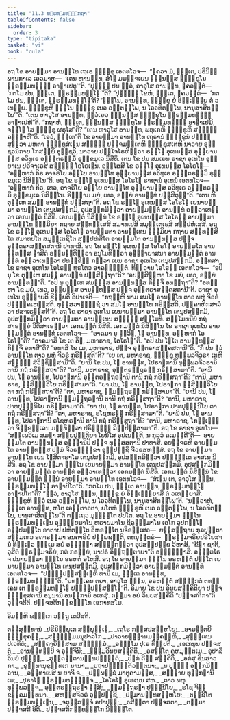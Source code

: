 ```yaml
---
title: "11.3 ພ຺ຣຫ຺ມທຓ຺ຑກຖາ"
tableOfContents: false
sidebar:
  order: 3
type: "tipitaka"
basket: "vi"
book: "cula"
---
```



<DynamicBreadcrumb />

<Division number="445" book="cula">

<Paragraph number="2209" book="cula">
ອຖ ໂຂ ອາຍສ຺ມາ ອານນ຺ໂທ ເຖເຣ ຠິກ຺ຂູ ເອຕທໂວຈ—  “ຠຄວາ ມໍ, ຠນ຺ເຕ, ປຣິນິພ຺ພານກາເລ ເອວມາຫ—  ‘ເຕນ ຫານນ຺ທ, ສໍໂຆ ມມຈ຺ຈເຍນ ຉນ຺ນສ຺ສ ຠິກ຺ຂຸໂນ ພ຺ຣຫ຺ມທຓ຺ຑໍ ອາຓາເປຕູ’”ຕິ. “ປຸຈ຺ຉິ ປນ ຕ຺ວໍ, ອາວຸໂສ ອານນ຺ທ, ຠຄວນ຺ຕໍ—  ‘ກຕໂມ ປນ, ຠນ຺ເຕ, ພ຺ຣຫ຺ມທຓ຺ໂຑ’”ຕິ? “ປຸຈ຺ຉິໍ ໂຂຫໍ, ຠນ຺ເຕ, ຠຄວນ຺ຕໍ—  ‘ກຕໂມ ປນ, ຠນ຺ເຕ, ພ຺ຣຫ຺ມທຓ຺ໂຑ’ຕິ? ‘ຉນ຺ໂນ, ອານນ຺ທ, ຠິກ຺ຂຸ ຍໍ ອິຈ຺ເຉຍ຺ຍ ຕໍ ວເທຍ຺ຍ. ຠິກ຺ຂູຫິ ຉນ຺ໂນ ຠິກ຺ຂຸ ເນວ ວຕ຺ຕພ຺ໂພ, ນ ໂອວທິຕພ຺ໂພ, ນານຸສາສິຕພ຺ໂພ’”ຕິ. “ເຕນ ຫາວຸໂສ ອານນ຺ທ, ຕ຺ວໍເຍວ ຉນ຺ນສ຺ສ ຠິກ຺ຂຸໂນ ພ຺ຣຫ຺ມທຓ຺ຑໍ ອາຓາເປຫີ”ຕິ. “ກຖາຫໍ, ຠນ຺ເຕ, ຉນ຺ນສ຺ສ ຠິກ຺ຂຸໂນ ພ຺ຣຫ຺ມທຓ຺ຑໍ ອາຓາເປມິ, ຈຓ຺ໂຑ ໂສ ຠິກ຺ຂຸ ຜຣຸໂສ”ຕິ? “ເຕນ ຫາວຸໂສ ອານນ຺ທ, ພຫຸເກຫິ ຠິກ຺ຂູຫິ ສທ຺ຘິໍ ຄຈ຺ຉາຫີ”ຕິ. “ເອວໍ, ຠນ຺ເຕ”ຕິ ໂຂ ອາຍສ຺ມາ ອານນ຺ໂທ ເຖຣານໍ ຠິກ຺ຂູນໍ ປຏິສ຺ສຸຕ຺ວາ ມຫຕາ ຠິກ຺ຂຸສໍເຆນ ສທ຺ຘິໍ ປຎ຺ຈມຕ຺ເຕຫິ ຠິກ຺ຂຸສເຕຫິ ນາວາຍ ອຸຊ຺ຊວນິກາຍ ໂກສມ຺ພິໍ ອຸຊ຺ຊວິ, ນາວາຍ ປຈ຺ໂຈໂຣຫິຕ຺ວາ ຣຎ຺ໂຎ ອຸເທນສ຺ສ ອຸຍ຺ຍານສ຺ສ ອວິທູເຣ ອຎ຺ຎຕຣສ຺ມິໍ ຣຸກ຺ຂມູເລ ນິສີທິ. ເຕນ ໂຂ ປນ ສມເຍນ ຣາຊາ ອຸເທໂນ ອຸຍ຺ຍາເນ ປຣິຈາເຣສິ ສທ຺ຘິໍ ໂອໂຣເຘນ. ອສ຺ໂສສິ ໂຂ ຣຎ຺ໂຎ ອຸເທນສ຺ສ ໂອໂຣໂຘ—  “ອມ຺ຫາກໍ ກິຣ ອາຈຣິໂຍ ອຍ຺ໂຍ ອານນ຺ໂທ ອຸຍ຺ຍານສ຺ສ ອວິທູເຣ ອຎ຺ຎຕຣສ຺ມິໍ ຣຸກ຺ຂມູເລ ນິສິນ຺ໂນ”ຕິ. ອຖ ໂຂ ຣຎ຺ໂຎ ອຸເທນສ຺ສ ໂອໂຣໂຘ ຣາຊານໍ ອຸເທນໍ ເອຕທໂວຈ—  “ອມ຺ຫາກໍ ກິຣ, ເທວ, ອາຈຣິໂຍ ອຍ຺ໂຍ ອານນ຺ໂທ ອຸຍ຺ຍານສ຺ສ ອວິທູເຣ ອຎ຺ຎຕຣສ຺ມິໍ ຣຸກ຺ຂມູເລ ນິສິນ຺ໂນ. ອິຈ຺ຉາມ ມຍໍ, ເທວ, ອຍ຺ຍໍ ອານນ຺ທໍ ປສ຺ສິຕຸນ຺”ຕິ. “ເຕນ ຫິ ຕຸມ຺ເຫ ສມຓໍ ອານນ຺ທໍ ປສ຺ສຖາ”ຕິ.
</Paragraph>

<Paragraph number="2210" book="cula">
ອຖ ໂຂ ຣຎ຺ໂຎ ອຸເທນສ຺ສ ໂອໂຣໂຘ ເຍນາຍສ຺ມາ ອານນ຺ໂທ ເຕນຸປສງ຺ກມິ, ອຸປສງ຺ກມິຕ຺ວາ ອາຍສ຺ມນ຺ຕໍ ອານນ຺ທໍ ອຠິວາເທຕ຺ວາ ເອກມນ຺ຕໍ ນິສີທິ. ເອກມນ຺ຕໍ ນິສິນ຺ນໍ ໂຂ ຣຎ຺ໂຎ ອຸເທນສ຺ສ ໂອໂຣຘໍ ອາຍສ຺ມາ ອານນ຺ໂທ ຘມ຺ມິຍາ ກຖາຍ ສນ຺ທສ຺ເສສິ ສມາທເປສິ ສມຸຕ຺ເຕເຊສິ ສມ຺ປຫໍເສສິ. ອຖ ໂຂ ຣຎ຺ໂຎ ອຸເທນສ຺ສ ໂອໂຣໂຘ ອາຍສ຺ມຕາ ອານນ຺ເທນ ຘມ຺ມິຍາ ກຖາຍ ສນ຺ທສ຺ສິໂຕ ສມາທປິໂຕ ສມຸຕ຺ເຕຊິໂຕ ສມ຺ປຫໍສິໂຕ ອາຍສ຺ມໂຕ ອານນ຺ທສ຺ສ ປຎ຺ຈ ອຸຕ຺ຕຣາສງ຺ຄສຕານິ ປາທາສິ. ອຖ ໂຂ ຣຎ຺ໂຎ ອຸເທນສ຺ສ ໂອໂຣໂຘ ອາຍສ຺ມໂຕ ອານນ຺ທສ຺ສ ຠາສິຕໍ ອຠິນນ຺ທິຕ຺ວາ ອນຸໂມທິຕ຺ວາ ອຸຏ຺ຐາຍາສນາ ອາຍສ຺ມນ຺ຕໍ ອານນ຺ທໍ ອຠິວາເທຕ຺ວາ ປທກ຺ຂິຓໍ ກຕ຺ວາ ເຍນ ຣາຊາ ອຸເທໂນ ເຕນຸປສງ຺ກມິ. ອທ຺ທສາ ໂຂ ຣາຊາ ອຸເທໂນ ໂອໂຣຘໍ ທູຣໂຕວ ອາຄຈ຺ຉນ຺ຕໍ. ທິສ຺ວານ ໂອໂຣຘໍ ເອຕທໂວຈ—  “ອປິ ນຸ ໂຂ ຕຸມ຺ເຫ ສມຓໍ ອານນ຺ທໍ ປສ຺ສິຕ຺ຖາ”ຕິ? “ອປສ຺ສິມ຺ຫາ ໂຂ ມຍໍ, ເທວ, ອຍ຺ຍໍ ອານນ຺ທນ຺”ຕິ. “ອປິ ນຸ ຕຸມ຺ເຫ ສມຓສ຺ສ ອານນ຺ທສ຺ສ ກິຎ຺ຈິ ອທຕ຺ຖາ”ຕິ? “ອທມ຺ຫາ ໂຂ ມຍໍ, ເທວ, ອຍ຺ຍສ຺ສ ອານນ຺ທສ຺ສ ປຎ຺ຈ ອຸຕ຺ຕຣາສງ຺ຄສຕານີ”ຕິ. ຣາຊາ ອຸເທໂນ ອຸຊ຺ຌາຍຕິ ຂິຍ຺ຍຕິ ວິປາເຈຕິ—  “ກຖຎ຺ຫິ ນາມ ສມໂຓ ອານນ຺ໂທ ຕາວ ພຫຸໍ ຈີວຣໍ ປຏິຄ຺ຄເຫສ຺ສຕິ. ທຸສ຺ສວາຓິຊ຺ຊໍ ວາ ສມໂຓ ອານນ຺ໂທ ກຣິສ຺ສຕິ, ປຄ຺ຄາຫິກສາລໍ ວາ ປສາເຣສ຺ສຕີ”ຕິ.
</Paragraph>

<Paragraph number="2211" book="cula">
ອຖ ໂຂ ຣາຊາ ອຸເທໂນ ເຍນາຍສ຺ມາ ອານນ຺ໂທ ເຕນຸປສງ຺ກມິ, ອຸປສງ຺ກມິຕ຺ວາ ອາຍສ຺ມຕາ ອານນ຺ເທນ ສທ຺ຘິໍ ສມ຺ໂມທິ. ສມ຺ໂມທນີຍໍ ກຖໍ ສາຣຓີຍໍ ວີຕິສາເຣຕ຺ວາ ເອກມນ຺ຕໍ ນິສີທິ. ເອກມນ຺ຕໍ ນິສິນ຺ໂນ ໂຂ ຣາຊາ ອຸເທໂນ ອາຍສ຺ມນ຺ຕໍ ອານນ຺ທໍ ເອຕທໂວຈ—  “ອາຄມາ ນຸ ຂ຺ວິຘ, ໂຠ ອານນ຺ທ, ອມ຺ຫາກໍ ໂອໂຣໂຘ”ຕິ? “ອາຄມາສິ ໂຂ ເຕ ອິຘ, ມຫາຣາຊ, ໂອໂຣໂຘ”ຕິ. “ອປິ ປນ ໂຠໂຕ ອານນ຺ທສ຺ສ ກິຎ຺ຈິ ອທາສີ”ຕິ? “ອທາສິ ໂຂ ເມ, ມຫາຣາຊ, ປຎ຺ຈ ອຸຕ຺ຕຣາສງ຺ຄສຕານີ”ຕິ. “ກິໍ ປນ ຠວໍ ອານນ຺ໂທ ຕາວ ພຫຸໍ ຈີວຣໍ ກຣິສ຺ສຕີ”ຕິ? “ເຍ ເຕ, ມຫາຣາຊ, ຠິກ຺ຂູ ທຸພ຺ພລຈີວຣາ ເຕຫິ ສທ຺ຘິໍ ສໍວິຠຊິສ຺ສາມີ”ຕິ. “ຍານິ ໂຂ ປນ, ໂຠ ອານນ຺ທ, ໂປຣາຓການິ ທຸພ຺ພລຈີວຣານິ ຕານິ ກຖໍ ກຣິສ຺ສຖາ”ຕິ? “ຕານິ, ມຫາຣາຊ, ອຸຕ຺ຕຣຕ຺ຖຣຓໍ ກຣິສ຺ສາມາ”ຕິ. “ຍານິ ປນ, ໂຠ ອານນ຺ທ, ໂປຣາຓການິ ອຸຕ຺ຕຣຕ຺ຖຣຓານິ ຕານິ ກຖໍ ກຣິສ຺ສຖາ”ຕິ? “ຕານິ, ມຫາຣາຊ, ຠິສິຈ຺ຉວິໂຍ ກຣິສ຺ສາມາ”ຕິ. “ຍາ ປນ, ໂຠ ອານນ຺ທ, ໂປຣາຓກາ ຠິສິຈ຺ຉວິໂຍ ຕາ ກຖໍ ກຣິສ຺ສຖາ”ຕິ? “ຕາ, ມຫາຣາຊ, ຠູມຕ຺ຖຣຓໍ ກຣິສ຺ສາມາ”ຕິ. “ຍານິ ປນ, ໂຠ ອານນ຺ທ, ໂປຣາຓການິ ຠູມຕ຺ຖຣຓານິ ຕານິ ກຖໍ ກຣິສ຺ສຖາ”ຕິ? “ຕານິ, ມຫາຣາຊ, ປາທປຸຎ຺ຉນິໂຍ ກຣິສ຺ສາມາ”ຕິ. “ຍາ ປນ, ໂຠ ອານນ຺ທ, ໂປຣາຓກາ ປາທປຸຎ຺ຉນິໂຍ ຕາ ກຖໍ ກຣິສ຺ສຖາ”ຕິ? “ຕາ, ມຫາຣາຊ, ຣໂຊຫຣຓໍ ກຣິສ຺ສາມາ”ຕິ. “ຍານິ ປນ, ໂຠ ອານນ຺ທ, ໂປຣາຓການິ ຣໂຊຫຣຓານິ ຕານິ ກຖໍ ກຣິສ຺ສຖາ”ຕິ? “ຕານິ, ມຫາຣາຊ, ໂກຏ຺ເຏຕ຺ວາ ຈິກ຺ຂລ຺ເລນ ມທ຺ທິຕ຺ວາ ປຣິຠຓ຺ຑໍ ລິມ຺ປິສ຺ສາມາ”ຕິ.
</Paragraph>

<Paragraph number="2212" book="cula">
ອຖ ໂຂ ຣາຊາ ອຸເທໂນ—  “ສພ຺ເພວິເມ ສມຓາ ສກ຺ຍປຸຕ຺ຕິຍາ ໂຍນິໂສ ອຸປເນນ຺ຕິ, ນ ກຸລວໍ ຄເມນ຺ຕີ”ຕິ—  ອາຍສ຺ມໂຕ ອານນ຺ທສ຺ສ ອຎ຺ຎານິປິ ປຎ຺ຈ ທຸສ຺ສສຕານິ ປາທາສິ. ອຍຎ຺ຈຣຫິ ອາຍສ຺ມໂຕ ອານນ຺ທສ຺ສ ປຐມໍ ຈີວຣຠິກ຺ຂາ ອຸປ຺ປຊ຺ຊິ ຈີວຣສຫສ຺ສໍ. ອຖ ໂຂ ອາຍສ຺ມາ ອານນ຺ໂທ ເຍນ ໂຆສິຕາຣາໂມ ເຕນຸປສງ຺ກມິ, ອຸປສງ຺ກມິຕ຺ວາ ປຎ຺ຎຕ຺ເຕ ອາສເນ ນິສີທິ. ອຖ ໂຂ ອາຍສ຺ມາ ຉນ຺ໂນ ເຍນາຍສ຺ມາ ອານນ຺ໂທ ເຕນຸປສງ຺ກມິ, ອຸປສງ຺ກມິຕ຺ວາ ອາຍສ຺ມນ຺ຕໍ ອານນ຺ທໍ ອຠິວາເທຕ຺ວາ ເອກມນ຺ຕໍ ນິສີທິ. ເອກມນ຺ຕໍ ນິສິນ຺ນໍ ໂຂ ອາຍສ຺ມນ຺ຕໍ ຉນ຺ນໍ ອາຍສ຺ມາ ອານນ຺ໂທ ເອຕທໂວຈ—  “ສໍເຆນ ເຕ, ອາວຸໂສ ຉນ຺ນ, ພ຺ຣຫ຺ມທຓ຺ໂຑ ອາຓາປິໂຕ”ຕິ.
</Paragraph>

<Paragraph number="2213" book="cula">
“ກຕໂມ ປນ, ຠນ຺ເຕ ອານນ຺ທ, ພ຺ຣຫ຺ມທຓ຺ໂຑ ອາຓາປິໂຕ”ຕິ? “ຕ຺ວໍ, ອາວຸໂສ ຉນ຺ນ, ຠິກ຺ຂູ ຍໍ ອິຈ຺ເຉຍ຺ຍາສິ ຕໍ ວເທຍ຺ຍາສິ. ຠິກ຺ຂູຫິ ຕ຺ວໍ ເນວ ວຕ຺ຕພ຺ໂພ, ນ ໂອວທິຕພ຺ໂພ, ນານຸສາສິຕພ຺ໂພ”ຕິ. “ນນ຺ວາຫໍ, ຠນ຺ເຕ ອານນ຺ທ, ຫໂຕ ເອຕ຺ຕາວຕາ, ຍໂຕຫໍ ຠິກ຺ຂູຫິ ເນວ ວຕ຺ຕພ຺ໂພ, ນ ໂອວທິຕພ຺ໂພ, ນານຸສາສິຕພ຺ໂພ”ຕິ ຕຕ຺ເຖວ ມຸຈ຺ຉິໂຕ ປປໂຕ. ອຖ ໂຂ ອາຍສ຺ມາ ຉນ຺ໂນ ພ຺ຣຫ຺ມທຓ຺ເຑນ ອຏ຺ຏີຍມາໂນ ຫຣາຍມາໂນ ຊິຄຸຈ຺ຉມາໂນ ເອໂກ ວູປກຏ຺ໂຐ ອປ຺ປມຕ຺ໂຕ ອາຕາປີ ປຫິຕຕ຺ໂຕ ວິຫຣນ຺ໂຕ ນຈິຣສ຺ເສວ—  ຍສ຺ສຕ຺ຖາຍ ກຸລປຸຕ຺ຕາ ສມ຺ມເທວ ອຄາຣສ຺ມາ ອນຄາຣິຍໍ ປພ຺ພຊນ຺ຕິ, ຕທນຸຕ຺ຕຣໍ—  ພ຺ຣຫ຺ມຈຣິຍປຣິໂຍສານໍ ທິຏ຺ເຐວ ຘມ຺ເມ ສຍໍ ອຠິຎ຺ຎາ ສຈ຺ຉິກຕ຺ວາ ອຸປສມ຺ປຊ຺ຊ ວິຫາສິ. “ຂີຓາ ຊາຕິ, ວຸສິຕໍ ພ຺ຣຫ຺ມຈຣິຍໍ, ກຕໍ ກຣຓີຍໍ, ນາປຣໍ ອິຕ຺ຖຕ຺ຕາຍາ”ຕິ ອພ຺ຠຎ຺ຎາສິ. ອຎ຺ຎຕໂຣ ຈ ປນາຍສ຺ມາ ຉນ຺ໂນ ອຣຫຕໍ ອໂຫສິ. ອຖ ໂຂ ອາຍສ຺ມາ ຉນ຺ໂນ ອຣຫຕ຺ຕໍ ປຕ຺ໂຕ ເຍນາຍສ຺ມາ ອານນ຺ໂທ ເຕນຸປສງ຺ກມິ, ອຸປສງ຺ກມິຕ຺ວາ ອາຍສ຺ມນ຺ຕໍ ອານນ຺ທໍ ເອຕທໂວຈ—  “ປຏິປ຺ປສ຺ສມ຺ເຠຫິ ທານິ ເມ, ຠນ຺ເຕ ອານນ຺ທ, ພ຺ຣຫ຺ມທຓ຺ຑນ຺”ຕິ. “ຍທຄ຺ເຄນ ຕຍາ, ອາວຸໂສ ຉນ຺ນ, ອຣຫຕ຺ຕໍ ສຈ຺ຉິກຕໍ ຕທຄ຺ເຄນ ເຕ ພ຺ຣຫ຺ມທຓ຺ໂຑ ປຏິປ຺ປສ຺ສທ຺ໂຘ”ຕິ. ອິມາຍ ໂຂ ປນ ວິນຍສງ຺ຄີຕິຍາ ປຎ຺ຈ ຠິກ຺ຂຸສຕານິ ອນູນານິ ອນຘິການິ ອເຫສຸໍ. ຕສ຺ມາ ອຍໍ ວິນຍສງ຺ຄີຕິ “ປຎ຺ຈສຕິກາ”ຕິ ວຸຈ຺ຈຕີຕິ.

</Paragraph>
</Division>

<Paragraph number="2214" type="center" book="cula">
ປຎ຺ຈສຕິກກ຺ຂນ຺ຘໂກ ເອກາທສໂມ.

  
ອິມມ຺ຫິ ຂນ຺ຘເກ ວຕ຺ຖູ ເຕວີສຕິ.



</Paragraph>

<Paragraph number="2215" type="center" book="cula">
ຕສ຺ສຸທ຺ທານໍ


</Paragraph>

<Paragraph number="2216" type="verses" book="cula">
_ປຣິນິພ຺ພຸເຕ ສມ຺ພຸທ຺ເຘ,_  
_ເຖໂຣ ກສ຺ສປສວ຺ຫໂຍ;_  
_ອາມນ຺ຕຍິ ຠິກ຺ຂຸຄຓໍ,_  
_ສທ຺ຘມ຺ມມນຸປາລໂກ._  

</Paragraph>

<Paragraph number="2217" type="verses" book="cula">
_ປາວາຍທ຺ຘານມຄ຺ຄມ຺ຫິ,_  
_ສຸຠທ຺ເທນ ປເວທິຕໍ;_  
_ສງ຺ຄາຍິສ຺ສາມ ສທ຺ຘມ຺ມໍ,_  
_ອຘມ຺ໂມ ປຸເຣ ທິປ຺ປຕິ._  

</Paragraph>

<Paragraph number="2218" type="verses" book="cula">
_ເອເກນູນ ປຎ຺ຈສຕໍ,_  
_ອານນ຺ທມ຺ປິ ຈ ອຸຈ຺ຈິນິ;_  
_ຘມ຺ມວິນຍສງ຺ຄີຕິໍ,_  
_ວສນ຺ໂຕ ຄຸຫມຸຕ຺ຕເມ._  

</Paragraph>

<Paragraph number="2219" type="verses" book="cula">
ອຸປາລິໍ ວິນຍໍ ປຸຈ຺ຉິ,_  
_ສຸຕ຺ຕນ຺ຕານນ຺ທປຓ຺ຑິຕໍ;_  
_ປິຏກໍ ຕີຓິ ສງ຺ຄີຕິໍ,_  
_ອກໍສຸ ຊິນສາວກາ._  

</Paragraph>

<Paragraph number="2220" type="verses" book="cula">
_ຂຸທ຺ທານຸຂຸທ຺ທເກ ນານາ,_  
_ຍຖາປຎ຺ຎຕ຺ຕິວຕ຺ຕນາ;_  
_ນ ປຸຈ຺ຉິ ອກ຺ກມິຕ຺ວານ,_  
_ວນ຺ທາເປສິ ນ ຍາຈິ ຈ._  

</Paragraph>

<Paragraph number="2221" type="verses" book="cula">
_ປພ຺ພຊ຺ຊໍ ມາຕຸຄາມສ຺ສ,_  
_ສທ຺ຘາຍ ທຸກ຺ກຏານິ ເມ;_  
_ປຸຣາໂຓ ພ຺ຣຫ຺ມທຓ຺ຑຎ຺ຈ,_  
_ໂອໂຣໂຘ ອຸເທເນນ ສຫ._  

</Paragraph>

<Paragraph number="2222" type="verses" book="cula">
_ຕາວ ພຫຸ ທຸພ຺ພລຎ຺ຈ,_  
ອຸຕ຺ຕຣຕ຺ຖຣຓາ ຠິສິ;_  
_ຠູມຕ຺ຖຣຓາ ປຸຎ຺ຉນິໂຍ,_  
_ຣໂຊ ຈິກ຺ຂລ຺ລມທ຺ທນາ._  

</Paragraph>

<Paragraph number="2223" type="verses" book="cula">
_ສຫສ຺ສຈີວຣໍ ອຸປ຺ປຊ຺ຊິ,_  
_ປຐມານນ຺ທສວ຺ຫໂຍ;_  
_ຕຊ຺ຊິໂຕ ພ຺ຣຫ຺ມທຓ຺ເຑນ,_  
_ຈຕຸສ຺ສຈ຺ຈໍ ອປາປຸຓິ;_  
_ວສີຠູຕາ ປຎ຺ຈສຕາ,_  
_ຕສ຺ມາ ປຎ຺ຈສຕີ ອິຕິ._  


</Paragraph>

<Paragraph number="2224" type="center" book="cula">
ປຎ຺ຈສຕິກກ຺ຂນ຺ຘໂກ ນິຏ຺ຐິໂຕ.
</Paragraph>